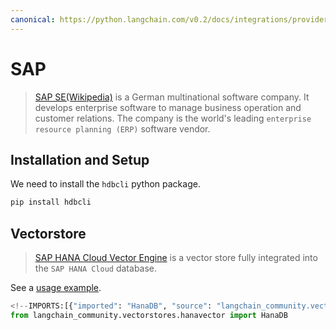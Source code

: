 ```yaml
---
canonical: https://python.langchain.com/v0.2/docs/integrations/providers/sap/
---
```


# SAP

> [SAP SE(Wikipedia)](https://www.sap.com/about/company.html) is a German multinational
software company. It develops enterprise software to manage business operation and
customer relations. The company is the world's leading
`enterprise resource planning (ERP)` software vendor.

## Installation and Setup

We need to install the `hdbcli` python package.

```bash
pip install hdbcli
```

## Vectorstore

> [SAP HANA Cloud Vector Engine](https://www.sap.com/events/teched/news-guide/ai.html#article8) is
a vector store fully integrated into the `SAP HANA Cloud` database.

See a [usage example](/docs/integrations/vectorstores/sap_hanavector).

```python
<!--IMPORTS:[{"imported": "HanaDB", "source": "langchain_community.vectorstores.hanavector", "docs": "https://api.python.langchain.com/en/latest/vectorstores/langchain_community.vectorstores.hanavector.HanaDB.html", "title": "SAP"}]-->
from langchain_community.vectorstores.hanavector import HanaDB
```